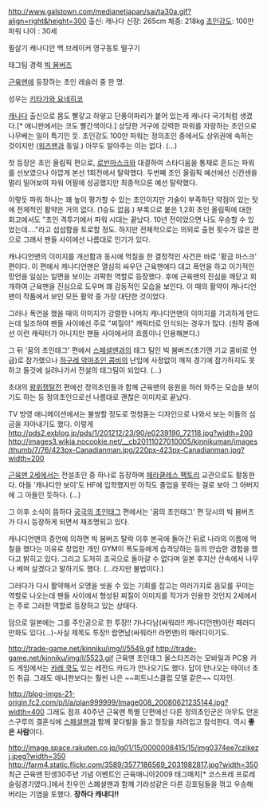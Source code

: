 http://www.galstown.com/medianetjapan/sai/ta30a.gif?align=right&height=300
출신: 캐나다
신장: 265cm
체중: 218kg
[[초인강도]]: 100만 파워
나이 : 30세

필살기
캐나디안 백 브레이커
영구동토 떨구기

태그팀 경력
[[빅 봄버즈]]

[[근육맨]]에 등장하는 초인 레슬러 중 한 명.

성우는 [[키타가와 요네히코]]

[[캐나다]] 출신으로 몸도 빨갛고 하얗고 단풍이파리가 붙어 있는게 캐나다 국기처럼 생겼다.[* 애니판에서는 코도 빨간색이다.]
상당한 거구에 강력한 파워를 자랑하는 초인으로 나무베는 일이 특기인 듯.
초인강도 100만 파워는 정의초인 중에서도 상위권에 속하는 것이지만 ([[워즈맨]]과 동일.) 아무도 알아주는 이는 없다. (...)

첫 등장은 초인 올림픽 편으로, [[로빈마스크]]와 대결하여 스타디움을 통채로 흔드는 파워를 선보였으나 아깝게 본선 1회전에서 탈락했다.  두번째 초인 올림픽 예선에선 신칸센을 멀리 밀어보여 파워 어필에 성공했지만 최종적으론 예선 탈락했다. 

이렇듯 파워 하나는 꽤 높이 평가할 수 있는 초인이지만 기술이 부족하단 약점이 있는 탓에 전체적인 활약은 거의 없다. (1승도 없음.) 부록으로 붙은 1,2회 초인 올림픽에 대한 회고에서도 "초인 격투기에서 파워 시대는 끝났다. 10년 전이었으면 나도 우승할 수 있었는데…."라고 섭섭함을 토로할 정도. 하지만 전체적으로는 의외로 출현 횟수가 많은 편으로 그래서 팬들 사이에선 나름대로 인기가 있다. 

캐나디언맨의 이미지를 개선함과 동시에 먹칠을 한 결정적인 사건은 바로 '황금 마스크' 편이다. 이 편에서 캐나디언맨은 열심히 싸우던 근육맨에다 대고 폭언을 하고 이기적인 망언을 일삼는 일면을 보이는 괴팍한 역할로 등장했다. 후에 근육맨의 진심을 깨닫고 회개하여 근육맨을 진심으로 도우며 꽤 감동적인 모습을 보인다. 이 때의 활약이 캐나디언맨이 작품에서 보인 모든 활약 중 가장 대단한 것이었다.

그러나 폭언을 했을 때의 이미지가 강렬한 나머지 캐나디언맨의 이미지를 기괴하게 만드는데 일조하여 팬들 사이에선 주로 "찌질이" 캐릭터로 인식되는 경우가 많다. (원작 중에선 이런 캐릭터가 아니지만 팬들 사이에서의 흐름이니 인용해본다.)

그 뒤 '꿈의 초인태그' 편에서 [[스페셜맨]]과의 태그 팀인 빅 봄버즈(초기엔 기교 콤비로 언급)로 참가했으나  [[하구레 악마초인 콤비]]의 난입에 사정없이 깨져 경기에 참가하지도 못하고 들것에 실려나가서 전설의 태그팀이 되었다. (...)

초대의 [[왕위쟁탈전]] 편에선 정의초인들과 함께 근육맨의 응원을 하러 와주는 모습을 보이기도 하는 등 정의초인으로선 나름대로 괜찮은 이미지로 끝났다.

TV 방영 애니메이션에서는 불쌍할 정도로 멍청돋는 디자인으로 나와서 보는 이들의 심금을 자아내기도 했다. 이렇게
http://pds2.exblog.jp/pds/1/201212/23/90/e0239190_72118.jpg?width=200 http://images3.wikia.nocookie.net/__cb20111027010005/kinnikuman/images/thumb/7/76/423px-Canadianman.jpg/220px-423px-Canadianman.jpg?width=200

[[근육맨 2세]]에서는 전설초인 중 하나로 등장하며 [[헤라클레스 팩토리]] 교관으로도 활동한다. 아들 '캐나디안 보이'도 HF에 입학했지만 아직도 졸업을 못하는 걸로 보아 그 아버지에 그 아들인 듯하다. (...)

그 이후 소식이 뜸하다 [[궁극의 초인태그]] 편에서는 '꿈의 초인태그' 편 당시의 빅 봄버즈가 다시 등장하게 되면서 재조명되고 있다.

캐나디언맨의 증언에 의하면 빅 봄버즈 탈락 이후 본국에 돌아간 뒤로 나라의 이름에 먹칠을 했다는 이유로 창업한 개인 GYM이 폭도등에게 습격당하는 등의 안습한 경험을 했다고 밝히고 있다. 그리고 도저히 조국으로 돌아갈 수 없다며 일본 후지산 산속에서 나무나 베며 살겠다고 말하기도 했다. (...라지만 불법이다.) 

그러다가 다시 활약해서 오명을 씻을 수 있는 기회를 잡고는 여러가지로 음모를 꾸미는 역할로 나오는데 팬들 사이에서 형성된 찌질이 이미지를 작가가 인용한 것인지 2세에서는 주로 그러한 역할로 등장하고 있는 상태다.

덤으로 일본에는 그를 주인공으로 한 투장!! 가나다남(싸워라!! 캐나디언맨)이란 패러디 만화도 있다(...)-사실 제목도 투장!! 랍면남(싸워라!! 라면맨)의 패러디이기도.

http://trade-game.net/kinniku/img/l/5549.gif http://trade-game.net/kinniku/img/l/5523.gif
근육맨 초인태그 올스타즈라는 모바일과 PC용 카드 게임에서는 [[카레 쿡]]도 있는 레전드 카드가 안나오기도 했다. 답이 안나오는 마이너 초인 취급. 그래도 애니판보다는 훨씬 나은 ~~피트니스클럽 모델 같은~~ 디자인.

http://blog-imgs-21-origin.fc2.com/p/l/a/plan999999/Image008_20080621235144.jpg?width=400
그래도 점프 40주년 근육맨 특별 단편에선 다른 정의초인군은 아무도 안온 스구루의 결혼식에 [[스페셜맨]]과 함께 꽃다발을 들고 정장을 차려입고 참석한다. 역시 '''좋은 사람'''이다.

http://image.space.rakuten.co.jp/lg01/15/0000008415/15/img0374ee7czikezj.jpeg?width=350 http://farm4.static.flickr.com/3589/3577186569_2031982817.jpg?width=350
최근 근육맨 탄생30주년 기념 이벤트인 근육매니아2009 태그매치[* 코스프레 프로레슬링경기였다.]에서 친우인 스폐셜맨과 함께 기라성같은 다른 강호팀들을 꺾고 우승해버리는 기염을 토했다. '''장하다 캐내디!!'''
